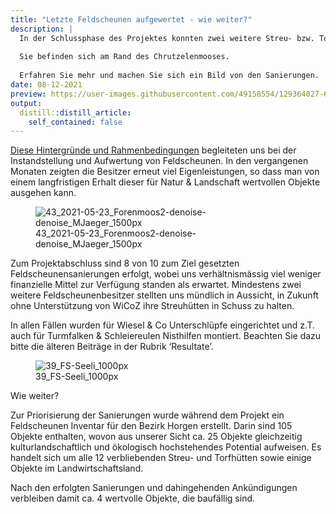```yaml
---
title: "Letzte Feldscheunen aufgewertet - wie weiter?"
description: |
  In der Schlussphase des Projektes konnten zwei weitere Streu- bzw. Torfhütten in Stand gestellt und mit Strukturen für Wiesel & Co ausgestattet werden.
  
  Sie befinden sich am Rand des Chrutzelenmooses.
  
  Erfahren Sie mehr und machen Sie sich ein Bild von den Sanierungen.
date: 08-12-2021
preview: https://user-images.githubusercontent.com/49158554/129364027-619afe7b-d105-45bf-842a-20a833fadfa6.jpg
output:
  distill::distill_article:
    self_contained: false
---
```


[Diese Hintergründe und Rahmenbedingungen](/projekt-massnahmen/62-wir-unterstuetzen-die-instanstellung-/) begleiteten uns bei der Instandstellung und Aufwertung von Feldscheunen. 
In den vergangenen Monaten zeigten die Besitzer erneut viel Eigenleistungen, so dass man von einem langfristigen Erhalt dieser für Natur & Landschaft wertvollen Objekte ausgehen kann.

![43_2021-05-23_Forenmoos2-denoise-denoise_MJaeger_1500px](https://user-images.githubusercontent.com/49158554/128791183-69f69152-4a43-4ae4-aa13-73737174a43e.jpg)


Zum Projektabschluss sind 8 von 10 zum Ziel gesetzten Feldscheunensanierungen erfolgt, wobei uns verhältnismässig viel weniger finanzielle Mittel zur Verfügung standen als erwartet. 
Mindestens zwei weitere Feldscheunenbesitzer stellten uns mündlich in Aussicht, in Zukunft ohne Unterstützung von WiCoZ ihre Streuhütten in Schuss zu halten. 

In allen Fällen wurden für Wiesel & Co Unterschlüpfe eingerichtet und z.T. auch für Turmfalken & Schleiereulen Nisthilfen montiert. 
Beachten Sie dazu bitte die älteren Beiträge in der Rubrik 'Resultate'.

![39_FS-Seeli_1000px](https://user-images.githubusercontent.com/49158554/128788707-3dd05719-97b0-4dc3-a992-4b04f0a0c445.jpg)

Wie weiter? 

Zur Priorisierung der Sanierungen wurde während dem Projekt ein Feldscheunen Inventar für den Bezirk Horgen erstellt. Darin sind 105 Objekte enthalten, wovon aus unserer Sicht ca. 25 Objekte gleichzeitig kulturlandschaftlich und ökologisch hochstehendes Potential aufweisen. Es handelt sich um alle 12 verbliebenden Streu- und Torfhütten sowie einige Objekte im Landwirtschaftsland. 

  Nach den erfolgten Sanierungen und dahingehenden Ankündigungen verbleiben damit ca. 4 wertvolle Objekte, die baufällig sind.
